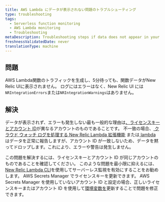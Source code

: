 ```yaml
---
title: AWS Lambda にデータが表示されない問題のトラブルシューティング
type: troubleshooting
tags:
  - Serverless function monitoring
  - AWS Lambda monitoring
  - Troubleshooting
metaDescription: Troubleshooting steps if data does not appear in your app for AWS Lambda.
freshnessValidatedDate: never
translationType: machine
---
```


## 問題

AWS Lambda関数のトラフィックを生成し、5分待っても、関数データがNew Relic UIに表示されません。 ログにはエラーはなく、New Relic UI には`NRIntegrationErrors`または`NRIntegrationWarnings`はありません。

## 解決

データが表示されず、エラーも発生しない最も一般的な理由は[、ライセンスキーとアカウント ID](/docs/serverless-function-monitoring/aws-lambda-monitoring/enable-lambda-monitoring/account-linking/)が異なるアカウントのものであることです。 不一致の場合、[ クラウド ウォッチ ログを処理する New Relic Lambda 拡張機能](https://github.com/newrelic/newrelic-lambda-extension) または[ lambda](/docs/infrastructure/amazon-integrations/connect/aws-metric-stream/) はデータを正常に報告しますが、アカウント ID が一致しないため、データを黙ってドロップします。これにより、エラーや警告は発生しません。

この問題を解決するには、ライセンスキーとアカウント ID が同じアカウントのものであることを確認してください。 このような問題を最小限に抑えるには、 [New Relic Lambda CLI](/docs/serverless-function-monitoring/aws-lambda-monitoring/enable-lambda-monitoring/account-linking/#rec)を使用してサーバーレス監視を有効にすることをお勧めします。 AWS Secrets Manager でライセンスキーを更新できます。 AWS Secrets Manager を使用していないアカウント ID と設定の場合、正しいライセンスキーまたはアカウント ID を使用して[環境変数を](/docs/serverless-function-monitoring/aws-lambda-monitoring/enable-lambda-monitoring/account-linking/#env-var)更新することで問題を修正できます。
